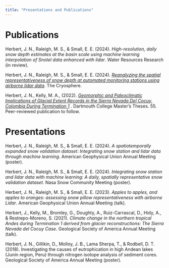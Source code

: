 ```yaml
---
title: "Presentations and Publications"
---
```


# Publications

Herbert, J. N., Raleigh, M. S., & Small, E. E. (2024). *High-resolution, daily snow depth estimates at the basin scale using machine learning interpolation of Snotel data enhanced with lidar*. Water Resources Research (in review). 

Herbert, J. N., Raleigh, M. S., & Small, E. E. (2024). [*Reanalyzing the spatial representativeness of snow depth at automated monitoring stations using airborne lidar data*](https://tc.copernicus.org/articles/18/3495/2024/). The Cryosphere. 

Herbert, J. N., Kelly, M. A., (2022). [*Geomorphic and Paleoclimatic Implications of Glacial Extent Records in the Sierra Nevada Del Cocuy, Colombia During Termination 1*](https://www.proquest.com/docview/2895417990?pq-origsite=gscholar&fromopenview=true&sourcetype=Dissertations%20&%20Theses) . Dartmouth College Master’s Theses. 55. Peer-reviewed publication to follow.

# Presentations
Herbert, J. N., Raleigh, M. S., & Small, E. E. (2024). *A spatiotemporally expanded snow validation dataset: Integrating snow station and lidar data through machine learning*. American Geophysical Union Annual Meeting (poster). 

Herbert, J. N., Raleigh, M. S., & Small, E. E. (2024). *Integrating snow station and lidar data with machine learning: A daily, spatially representative snow validation dataset*. Nasa Snow Community Meeting (poster). 

Herbert, J. N., Raleigh, M. S., & Small, E. E. (2023). *Apples to apples, and apples to oranges: assessing snow pillow representativeness with airborne Lidar*. American Geophysical Union Annual Meeting (talk). 

Herbert, J., Kelly, M., Bromley, G., Doughty, A., Ruiz-Carrascal, D., Hidy, A., & Restrepo-Moreno, S. (2021). *Climate change in the northern tropical Andes during Termination 1 derived from glacier reconstructions: The Sierra Nevada del Cocuy Case*. Geological Society of America Annual Meeting (talk).  

Herbert, J. N., Gillikin, D., Molloy, J. B., Lama Sherpa, T., & Rodbell, D. T. (2018). Investigating the causes of eutrophication in high Andean lakes (Junín region, Peru) through nitrogen isotope analysis of sediment cores. Geological Society of America Annual Meeting (poster). 



